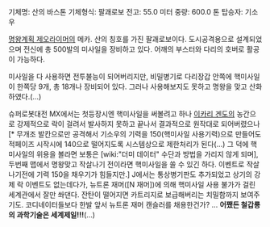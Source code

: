 기체명: 산의 바스톤
기체형식: 팔괘로보
전고: 55.0 미터
중량: 600.0 톤
탑승자: 기소우

[[명왕계획 제오라이머]]의 메카. 산의 칭호를 가진 팔괘로보이다. 도시공격용으로 설계되었으며 전신에 총 500발의 미사일을 장비하고 있다. 어깨의 부스터와 다리의 호버로 활공이 가능하다.

미사일을 다 사용하면 전투불능이 되어버리지만, 비밀병기로 다리장갑 안쪽에 핵미사일이 한쪽당 9개, 총 18개나 장비되어 있다. 그러나 사용해보지도 못하고 명왕을 맞고 산화하였다.(…)

슈퍼로봇대전 MX에서는 첫등장시엔 핵미사일을 써볼려고 하나 [[이카리 겐도]]의 농간으로 강제적으로 락이 걸려서 발사하지 못하고 끝나서 결과적으로 원작대로 되어버렸으나[* 무개조 발칸으로만 공격해서 기소우의 기력을 150(핵미사일 사용기력)으로 만들어도 적페이즈 시작시에 140으로 떨어지도록 시스템상으로 제한처리가 된다(…) 그 덕에 핵미사일의 위용을 볼라면 보통은 [wiki:"더미 데이터" 수단과 방법을 가리지 않게 되며], 두번째 맵에서 명왕맞고 작살나기 전이라면 핵미사일을 쏠 수 있긴 하다. 이벤트로 작살나기전에 기력 150을 채우기가 힘들지만.] J에서는 통상병기판도 추가되었고 상기의 강제 락 이벤트도 없는데다가, 뉴트론 재머([N 재머])에 의해 핵미사일 사용 불가가 걸린 세계관에서 잘만 쏴댄다. 잔탄이 떨어지면 카트리지로 보급해버리는 치밀함까지 보여주기도. 코디네이터들보다 한발 앞서 뉴트론 재머 캔슬러를 채용한건가? ... '''어쨌든 철갑룡의 과학기술은 세계제일!!!'''(…)
